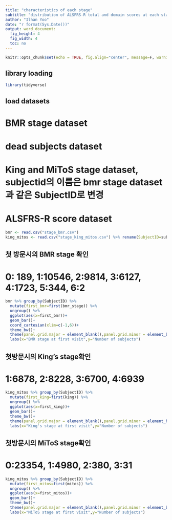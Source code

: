 ```yaml
---
title: "characteristics of each stage"
subtitle: "distribution of ALSFRS-R total and domain scores at each stage"
author: "Ilhan Yoo"
date: "r format(Sys.Date())"
output: word_document:
  fig_height: 4
  fig_width: 4
  toc: no
---
```


```r
knitr::opts_chunk$set(echo = TRUE, fig.align="center", message=F, warning=F, dpi = 300, dev="tiff")
```

## library loading

```r
library(tidyverse)
```

## load datasets
# BMR stage dataset
# dead subjects dataset
# King and MiToS stage dataset, subjectid의 이름은 bmr stage dataset과 같은 SubjectID로 변경 
# ALSFRS-R score dataset

```r
bmr <- read.csv("stage_bmr.csv")
king_mitos <- read.csv("stage_king_mitos.csv") %>% rename(SubjectID=subjectid)
```
## 첫 방문시의 BMR stage 확인
# 0: 189, 1:10546, 2:9814, 3:6127, 4:1723, 5:344, 6:2
```r
bmr %>% group_by(SubjectID) %>% 
  mutate(first_bmr=first(bmr_stage)) %>%
  ungroup() %>% 
  ggplot(aes(x=first_bmr))+
  geom_bar()+
  coord_cartesian(xlim=c(-1,6))+
  theme_bw()+
  theme(panel.grid.major = element_blank(),panel.grid.minor = element_blank())+
  labs(x="BMR stage at first visit",y="Number of subjects")
```

## 첫방문시의 King's stage확인
# 1:6878, 2:8228, 3:6700, 4:6939
```r
king_mitos %>% group_by(SubjectID) %>% 
  mutate(first_king=first(king)) %>%
  ungroup() %>% 
  ggplot(aes(x=first_king))+
  geom_bar()+
  theme_bw()+
  theme(panel.grid.major = element_blank(),panel.grid.minor = element_blank())+
  labs(x="King's stage at first visit",y="Number of subjects")
```

## 첫방문시의 MiToS stage확인
# 0:23354, 1:4980, 2:380, 3:31
```r
king_mitos %>% group_by(SubjectID) %>% 
  mutate(first_mitos=first(mitos)) %>%
  ungroup() %>% 
  ggplot(aes(x=first_mitos))+
  geom_bar()+
  theme_bw()+
  theme(panel.grid.major = element_blank(),panel.grid.minor = element_blank())+
  labs(x="MiToS stage at first visit",y="Number of subjects")
```

